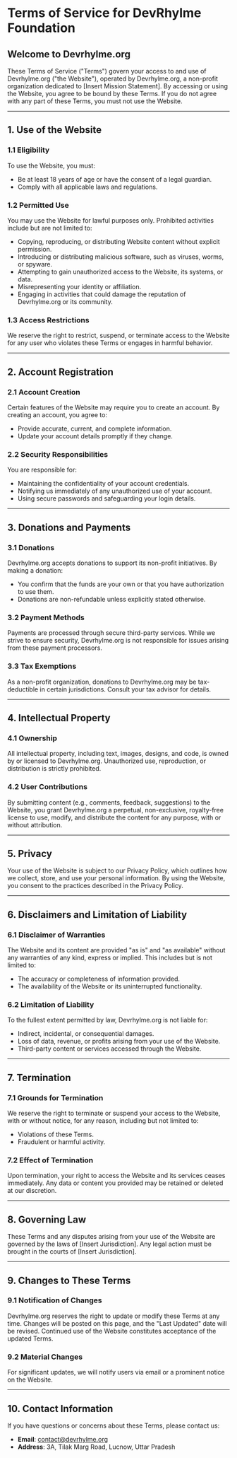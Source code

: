 # **Terms of Service for DevRhylme Foundation**

## **Welcome to Devrhylme.org**

These Terms of Service ("Terms") govern your access to and use of Devrhylme.org ("the Website"), operated by Devrhylme.org, a non-profit organization dedicated to \[Insert Mission Statement\]. By accessing or using the Website, you agree to be bound by these Terms. If you do not agree with any part of these Terms, you must not use the Website.

---

## **1\. Use of the Website**

### **1.1 Eligibility**

To use the Website, you must:

* Be at least 18 years of age or have the consent of a legal guardian.  
* Comply with all applicable laws and regulations.

### **1.2 Permitted Use**

You may use the Website for lawful purposes only. Prohibited activities include but are not limited to:

* Copying, reproducing, or distributing Website content without explicit permission.  
* Introducing or distributing malicious software, such as viruses, worms, or spyware.  
* Attempting to gain unauthorized access to the Website, its systems, or data.  
* Misrepresenting your identity or affiliation.  
* Engaging in activities that could damage the reputation of Devrhylme.org or its community.

### **1.3 Access Restrictions**

We reserve the right to restrict, suspend, or terminate access to the Website for any user who violates these Terms or engages in harmful behavior.

---

## **2\. Account Registration**

### **2.1 Account Creation**

Certain features of the Website may require you to create an account. By creating an account, you agree to:

* Provide accurate, current, and complete information.  
* Update your account details promptly if they change.

### **2.2 Security Responsibilities**

You are responsible for:

* Maintaining the confidentiality of your account credentials.  
* Notifying us immediately of any unauthorized use of your account.  
* Using secure passwords and safeguarding your login details.

---

## **3\. Donations and Payments**

### **3.1 Donations**

Devrhylme.org accepts donations to support its non-profit initiatives. By making a donation:

* You confirm that the funds are your own or that you have authorization to use them.  
* Donations are non-refundable unless explicitly stated otherwise.

### **3.2 Payment Methods**

Payments are processed through secure third-party services. While we strive to ensure security, Devrhylme.org is not responsible for issues arising from these payment processors.

### **3.3 Tax Exemptions**

As a non-profit organization, donations to Devrhylme.org may be tax-deductible in certain jurisdictions. Consult your tax advisor for details.

---

## **4\. Intellectual Property**

### **4.1 Ownership**

All intellectual property, including text, images, designs, and code, is owned by or licensed to Devrhylme.org. Unauthorized use, reproduction, or distribution is strictly prohibited.

### **4.2 User Contributions**

By submitting content (e.g., comments, feedback, suggestions) to the Website, you grant Devrhylme.org a perpetual, non-exclusive, royalty-free license to use, modify, and distribute the content for any purpose, with or without attribution.

---

## **5\. Privacy**

Your use of the Website is subject to our Privacy Policy, which outlines how we collect, store, and use your personal information. By using the Website, you consent to the practices described in the Privacy Policy.

---

## **6\. Disclaimers and Limitation of Liability**

### **6.1 Disclaimer of Warranties**

The Website and its content are provided "as is" and "as available" without any warranties of any kind, express or implied. This includes but is not limited to:

* The accuracy or completeness of information provided.  
* The availability of the Website or its uninterrupted functionality.

### **6.2 Limitation of Liability**

To the fullest extent permitted by law, Devrhylme.org is not liable for:

* Indirect, incidental, or consequential damages.  
* Loss of data, revenue, or profits arising from your use of the Website.  
* Third-party content or services accessed through the Website.

---

## **7\. Termination**

### **7.1 Grounds for Termination**

We reserve the right to terminate or suspend your access to the Website, with or without notice, for any reason, including but not limited to:

* Violations of these Terms.  
* Fraudulent or harmful activity.

### **7.2 Effect of Termination**

Upon termination, your right to access the Website and its services ceases immediately. Any data or content you provided may be retained or deleted at our discretion.

---

## **8\. Governing Law**

These Terms and any disputes arising from your use of the Website are governed by the laws of \[Insert Jurisdiction\]. Any legal action must be brought in the courts of \[Insert Jurisdiction\].

---

## **9\. Changes to These Terms**

### **9.1 Notification of Changes**

Devrhylme.org reserves the right to update or modify these Terms at any time. Changes will be posted on this page, and the "Last Updated" date will be revised. Continued use of the Website constitutes acceptance of the updated Terms.

### **9.2 Material Changes**

For significant updates, we will notify users via email or a prominent notice on the Website.

---

## **10\. Contact Information**

If you have questions or concerns about these Terms, please contact us:

* **Email**: contact@devrhylme.org  
* **Address**: 3A, Tilak Marg Road, Lucnow, Uttar Pradesh
